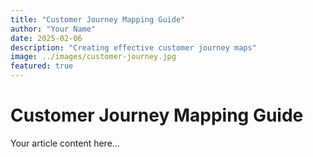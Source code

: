 ```yaml
---
title: "Customer Journey Mapping Guide"
author: "Your Name"
date: 2025-02-06
description: "Creating effective customer journey maps"
image: ../images/customer-journey.jpg
featured: true
---
```


# Customer Journey Mapping Guide

Your article content here...

